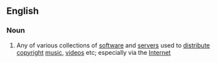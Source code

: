 ==English==

===Noun===
{{wikipedia}}
{{en-noun}}

#{{context|music|computing}} Any of various collections of [[software]] and [[server]]s used to [[distribute]] [[copyright]] [[music]], [[video]]s etc; especially via the [[Internet]]